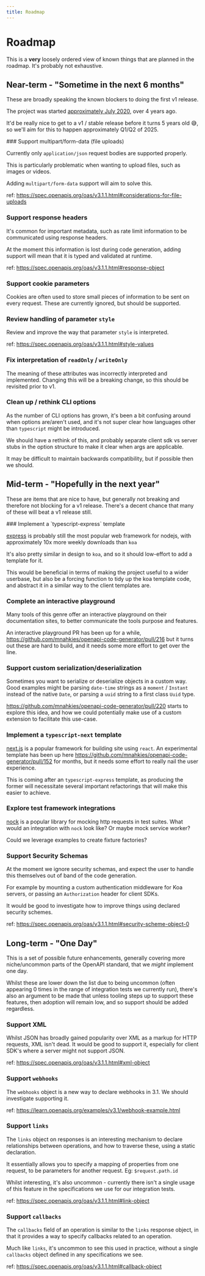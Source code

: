 ```yaml
---
title: Roadmap
---
```



# Roadmap
This is a **very** loosely ordered view of known things that are planned in the roadmap. It's probably not exhaustive.

## Near-term - "Sometime in the next 6 months"
These are broadly speaking the known blockers to doing the first v1 release.

<Callout emoji="💡">

  The project was started [approximately July
  2020](https://github.com/mnahkies/openapi-code-generator/commit/643a06835bfb6e462fdeb31f5432cac5ef8ef7f5), over 4
  years ago.

  It'd be really nice to get to a v1 / stable release before it turns 5 years old 😅, so we'll aim for this to happen
  approximately Q1/Q2 of 2025.

</Callout>

<Steps>
  ### Support multipart/form-data (file uploads)

  Currently only `application/json` request bodies are supported properly.

  This is particularly problematic when wanting to upload files, such as images
  or videos.

  Adding `multipart/form-data` support will aim to solve this.

  ref: https://spec.openapis.org/oas/v3.1.1.html#considerations-for-file-uploads

  ### Support response headers

  It's common for important metadata, such as rate limit information to be
  communicated using response headers.

  At the moment this information is lost during code generation, adding support
  will mean that it is typed and validated at runtime.

  ref: https://spec.openapis.org/oas/v3.1.1.html#response-object

  ### Support cookie parameters

  Cookies are often used to store small pieces of information to be sent on every
  request. These are currently ignored, but should be supported.

  ### Review handling of parameter `style`

  Review and improve the way that parameter `style` is interpreted.

  ref: https://spec.openapis.org/oas/v3.1.1.html#style-values

  ### Fix interpretation of `readOnly` / `writeOnly`

  The meaning of these attributes was incorrectly interpreted and implemented. Changing this will
  be a breaking change, so this should be revisited prior to v1.

  ### Clean up / rethink CLI options

  As the number of CLI options has grown, it's been a bit confusing around when options are/aren't
  used, and it's not super clear how languages other than `typescript` might be introduced.

  We should have a rethink of this, and probably separate client sdk vs server stubs in the option
  structure to make it clear when args are applicable.

  It may be difficult to maintain backwards compatibility, but if possible then we should.

</Steps>

## Mid-term - "Hopefully in the next year"
These are items that are nice to have, but generally not breaking and therefore not blocking for a v1
release. There's a decent chance that many of these will beat a v1 release still.

<Steps>
  ### Implement a `typescript-express` template

  [express](https://www.npmjs.com/package/express) is probably still the most popular
  web framework for nodejs, with approximately 10x more weekly downloads than `koa`

  It's also pretty similar in design to `koa`, and so it should low-effort to add a
  template for it.

  This would be beneficial in terms of making the project useful to a wider userbase,
  but also be a forcing function to tidy up the koa template code, and abstract it in
  a similar way to the client templates are.

  ### Complete an interactive playground

  Many tools of this genre offer an interactive playground on their documentation sites,
  to better communicate the tools purpose and features.

  An interactive playground PR has been up for a while, https://github.com/mnahkies/openapi-code-generator/pull/216
  but it turns out these are hard to build, and it needs some more effort to get over the line.

  ### Support custom serialization/deserialization

  Sometimes you want to serialize or deserialize objects in a custom way. Good examples
  might be parsing `date-time` strings as a `moment` / `Instant` instead of the native `Date`,
  or parsing a `uuid` string to a first class `Uuid` type.

  https://github.com/mnahkies/openapi-code-generator/pull/220 starts to explore this idea,
  and how we could potentially make use of a custom extension to facilitate this use-case.

  ### Implement a `typescript-next` template

  [next.js](https://nextjs.org/) is a popular framework for building site using `react`.
  An experimental template has been up here https://github.com/mnahkies/openapi-code-generator/pull/152
  for months, but it needs some effort to really nail the user experience.

  This is coming after an `typescript-express` template, as producing the former will
  necessitate several important refactorings that will make this easier to achieve.

  ### Explore test framework integrations

  [nock](https://www.npmjs.com/package/nock) is a popular library for mocking http requests
  in test suites. What would an integration with `nock` look like? Or maybe mock service worker?

  Could we leverage examples to create fixture factories?

  ### Support Security Schemas

  At the moment we ignore security schemas, and expect the user to handle this themselves
  out of band of the code generation.

  For example by mounting a custom authentication middleware for Koa servers, or passing
  an `Authorization` header for client SDKs.

  It would be good to investigate how to improve things using declared security schemes.

  ref: https://spec.openapis.org/oas/v3.1.1.html#security-scheme-object-0

</Steps>

## Long-term - "One Day"
This is a set of possible future enhancements, generally covering more niche/uncommon parts
of the OpenAPI standard, that we _might_ implement one day.

Whilst these are lower down the list due to being uncommon (often appearing 0 times in the range of
integration tests we currently run), there's also an argument to be made that unless tooling steps up
to support these features, then adoption will remain low, and so support should be added regardless.

<Steps>

  ### Support XML

  Whilst JSON has broadly gained popularity over XML as a markup for HTTP requests,
  XML isn't dead. It would be good to support it, especially for client SDK's where
  a server might not support JSON.

  ref: https://spec.openapis.org/oas/v3.1.1.html#xml-object

  ### Support `webhooks`
  The `webhooks` object is a new way to declare webhooks in 3.1. We should investigate
  supporting it.

  ref: https://learn.openapis.org/examples/v3.1/webhook-example.html

  ### Support `links`

  The `links` object on responses is an interesting mechanism to declare relationships
  between operations, and how to traverse these, using a static declaration.

  It essentially allows you to specify a mapping of properties from one request, to be
  parameters for another request. Eg: `$request.path.id`

  Whilst interesting, it's also uncommon - currently there isn't a single usage of this
  feature in the specifications we use for our integration tests.

  ref: https://spec.openapis.org/oas/v3.1.1.html#link-object

  ### Support `callbacks`

  The `callbacks` field of an operation is similar to the `links` response object, in that
  it provides a way to specify callbacks related to an operation.

  Much like `links`, it's uncommon to see this used in practice, without a single `callbacks`
  object defined in any specifications we see.

  ref: https://spec.openapis.org/oas/v3.1.1.html#callback-object
</Steps>
